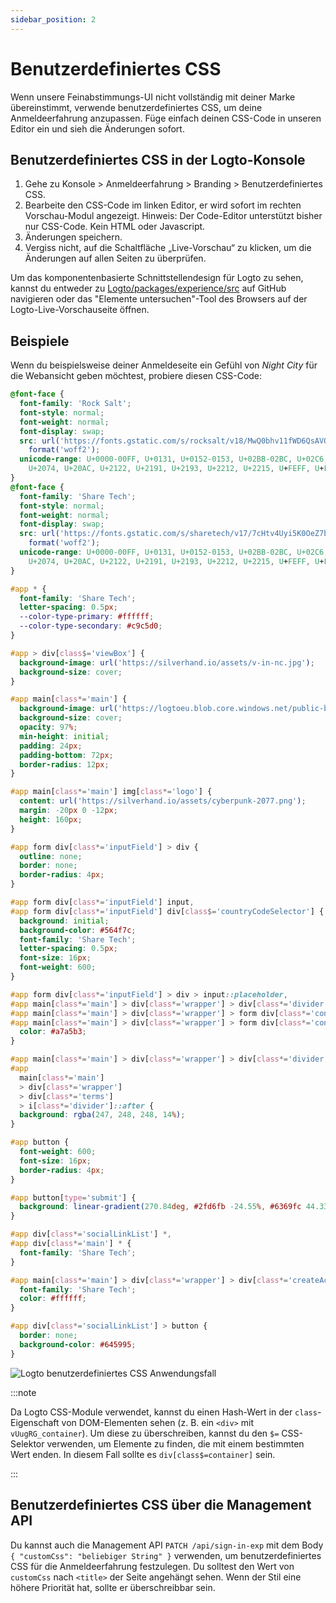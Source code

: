 ```yaml
---
sidebar_position: 2
---
```


# Benutzerdefiniertes CSS

Wenn unsere Feinabstimmungs-UI nicht vollständig mit deiner Marke übereinstimmt, verwende benutzerdefiniertes CSS, um deine Anmeldeerfahrung anzupassen. Füge einfach deinen CSS-Code in unseren Editor ein und sieh die Änderungen sofort.

## Benutzerdefiniertes CSS in der Logto-Konsole

1. Gehe zu <CloudLink to="/sign-in-experience/branding">Konsole > Anmeldeerfahrung > Branding > Benutzerdefiniertes CSS</CloudLink>.
2. Bearbeite den CSS-Code im linken Editor, er wird sofort im rechten Vorschau-Modul angezeigt. Hinweis: Der Code-Editor unterstützt bisher nur CSS-Code. Kein HTML oder Javascript.
3. Änderungen speichern.
4. Vergiss nicht, auf die Schaltfläche „Live-Vorschau“ zu klicken, um die Änderungen auf allen Seiten zu überprüfen.

Um das komponentenbasierte Schnittstellendesign für Logto zu sehen, kannst du entweder zu [Logto/packages/experience/src](https://github.com/logto-io/logto/tree/master/packages/experience/src) auf GitHub navigieren oder das "Elemente untersuchen"-Tool des Browsers auf der Logto-Live-Vorschauseite öffnen.

## Beispiele

Wenn du beispielsweise deiner Anmeldeseite ein Gefühl von _Night City_ für die Webansicht geben möchtest, probiere diesen CSS-Code:

```css
@font-face {
  font-family: 'Rock Salt';
  font-style: normal;
  font-weight: normal;
  font-display: swap;
  src: url('https://fonts.gstatic.com/s/rocksalt/v18/MwQ0bhv11fWD6QsAVOZrt0M6p7NGrQ.woff2')
    format('woff2');
  unicode-range: U+0000-00FF, U+0131, U+0152-0153, U+02BB-02BC, U+02C6, U+02DA, U+02DC, U+2000-206F,
    U+2074, U+20AC, U+2122, U+2191, U+2193, U+2212, U+2215, U+FEFF, U+FFFD;
}
@font-face {
  font-family: 'Share Tech';
  font-style: normal;
  font-weight: normal;
  font-display: swap;
  src: url('https://fonts.gstatic.com/s/sharetech/v17/7cHtv4Uyi5K0OeZ7bohU8H0JmBUhfrE.woff2')
    format('woff2');
  unicode-range: U+0000-00FF, U+0131, U+0152-0153, U+02BB-02BC, U+02C6, U+02DA, U+02DC, U+2000-206F,
    U+2074, U+20AC, U+2122, U+2191, U+2193, U+2212, U+2215, U+FEFF, U+FFFD;
}

#app * {
  font-family: 'Share Tech';
  letter-spacing: 0.5px;
  --color-type-primary: #ffffff;
  --color-type-secondary: #c9c5d0;
}

#app > div[class$='viewBox'] {
  background-image: url('https://silverhand.io/assets/v-in-nc.jpg');
  background-size: cover;
}

#app main[class*='main'] {
  background-image: url('https://logtoeu.blob.core.windows.net/public-blobs/g3cp4y/m-g3cp4y/2024/01/02/w9j0x57g/gentle-universe.png');
  background-size: cover;
  opacity: 97%;
  min-height: initial;
  padding: 24px;
  padding-bottom: 72px;
  border-radius: 12px;
}

#app main[class*='main'] img[class*='logo'] {
  content: url('https://silverhand.io/assets/cyberpunk-2077.png');
  margin: -20px 0 -12px;
  height: 160px;
}

#app form div[class*='inputField'] > div {
  outline: none;
  border: none;
  border-radius: 4px;
}

#app form div[class*='inputField'] input,
#app form div[class*='inputField'] div[class$='countryCodeSelector'] {
  background: initial;
  background-color: #564f7c;
  font-family: 'Share Tech';
  letter-spacing: 0.5px;
  font-size: 16px;
  font-weight: 600;
}

#app form div[class*='inputField'] > div > input::placeholder,
#app main[class*='main'] > div[class*='wrapper'] > div[class*='divider'],
#app main[class*='main'] > div[class*='wrapper'] > form div[class*='content'],
#app main[class*='main'] > div[class*='wrapper'] > form div[class*='content'] > span {
  color: #a7a5b3;
}

#app main[class*='main'] > div[class*='wrapper'] > div[class*='divider'] > i[class*='line'],
#app
  main[class*='main']
  > div[class*='wrapper']
  > div[class*='terms']
  > i[class*='divider']::after {
  background: rgba(247, 248, 248, 14%);
}

#app button {
  font-weight: 600;
  font-size: 16px;
  border-radius: 4px;
}

#app button[type='submit'] {
  background: linear-gradient(270.84deg, #2fd6fb -24.55%, #6369fc 44.33%, #a741eb 119.2%), #5d34f2;
}

#app div[class*='socialLinkList'] *,
#app div[class*='main'] * {
  font-family: 'Share Tech';
}

#app main[class*='main'] > div[class*='wrapper'] > div[class*='createAccount'] {
  font-family: 'Share Tech';
  color: #ffffff;
}

#app div[class*='socialLinkList'] > button {
  border: none;
  background-color: #645995;
}
```

![Logto benutzerdefiniertes CSS Anwendungsfall](./assets/logto-custom-css-use-case.png)

:::note

Da Logto CSS-Module verwendet, kannst du einen Hash-Wert in der `class`-Eigenschaft von DOM-Elementen sehen (z. B. ein `<div>` mit `vUugRG_container`). Um diese zu überschreiben, kannst du den `$=` CSS-Selektor verwenden, um Elemente zu finden, die mit einem bestimmten Wert enden. In diesem Fall sollte es `div[class$=container]` sein.

:::

## Benutzerdefiniertes CSS über die Management API

Du kannst auch die Management API `PATCH /api/sign-in-exp` mit dem Body `{ "customCss": "beliebiger String" }` verwenden, um benutzerdefiniertes CSS für die Anmeldeerfahrung festzulegen. Du solltest den Wert von `customCss` nach `<title>` der Seite angehängt sehen. Wenn der Stil eine höhere Priorität hat, sollte er überschreibbar sein.

